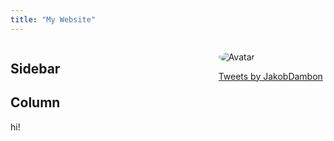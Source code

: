 ```yaml
---
title: "My Website"
---
```


<style>

  .column {
    float: left;
  }
  
  .left {
      width: 66%;
  }
  
  .right {
      width: 34%;
  }
  
  .row:after {
    content: "";
    display: table;
    clear: both;
  }
  
  .twitter-timeline {
    height: 700px !important;
  }
  
  img {
    border-radius: 50%;
  }
  
</style>

<div class="row">
  <div class="column left">
Sidebar 
-----------------------------------




Column
-----------------------------------

hi!
  </div>
  
  <div class="column right">
  
  <img src="test.jpg" alt="Avatar">
  
  <a class="twitter-timeline" data-height="700" href="https://twitter.com/JakobDambon?ref_src=twsrc%5Etfw">Tweets by JakobDambon</a> <script async src="https://platform.twitter.com/widgets.js" charset="utf-8"></script>
  
  
  </div>
</div>  
  

